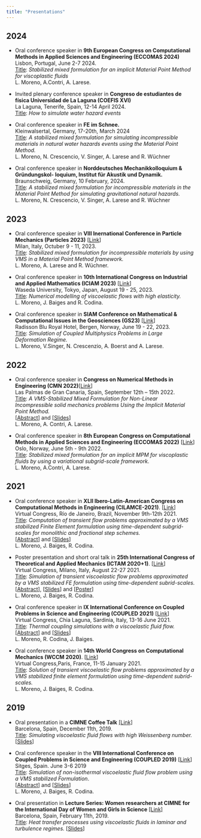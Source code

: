 ```yaml
---
title: "Presentations"
---
```



## 2024

* Oral conference speaker in **9th European Congress on Computational Methods in Applied Sciences and Engineering (ECCOMAS 2024)** \
Lisbon, Portugal, June 2-7 2024.\
<u>Title</u>: *Stabilized mixed formulation for an implicit Material Point Method for viscoplastic fluids*\
L. Moreno, A.Contri, A. Larese.

* Invited plenary conference speaker in **Congreso de estudiantes de física Universidad de La Laguna (COEFIS XVI)**\
La Laguna, Tenerife, Spain, 12-14 April 2024.\
<u>Title</u>: *How to simulate water hazard events*\

* Oral conference speaker in **FE im Schnee.** \
Kleinwalsertal, Germany, 17-20th, March 2024\
<u>Title</u>: *A stabilized mixed formulation for simulating incompressible materials in natural water hazards events using the Material Point Method.*\
L. Moreno, N. Crescencio, V. Singer, A. Larese and R. Wüchner


* Oral conference speaker in **Norddeutsches Mechanikkolloquium & Gründungskol-
loquium, Institut für Akustik und Dynamik.** \
Braunschweig, Germany, 10 February, 2024.\
<u>Title</u>: *A stabilized mixed formulation for incompressible materials in the Material Point Method for simulating gravitational natural hazards.*\
L. Moreno, N. Crescencio, V. Singer, A. Larese and R. Wüchner


## 2023

* Oral conference speaker in **VIII Inernational Conference in Particle Mechanics (Particles 2023)** [[Link](https://particles2023.cimne.com/)]\
Milan, Italy, Octuber 9 - 11, 2023.\
<u>Title</u>: *Stabilized mixed formulation for incompressible materials by using VMS in a Material Point Method framework.*\
L. Moreno, A. Larese and R. Wüchner.

* Oral conference speaker in **10th International Congress on Industrial and Applied Mathematics (ICIAM 2023)** [[Link](https://iciam2023.org/)]\
Waseda University, Tokyo, Japan, August 19 - 25, 2023.\
<u>Title</u>: *Numerical modelling of viscoelastic flows with high elasticity.*\
L. Moreno, J. Baiges and R. Codina.

* Oral conference speaker in **SIAM Conference on Mathematical & Computational Issues in the Geosciences (GS23)** [[Link](https://www.siam.org/conferences/cm/conference/gs23)]\
Radisson Blu Royal Hotel, Bergen, Norway, June 19 - 22, 2023.\
<u>Title</u>: *Simulation of Coupled Multiphysics Problems in Large Deformation Regime.*\
L. Moreno, V.Singer, N. Crescenzio, A. Boerst and A. Larese.

<!-- FOTO -->
<!--<div style = "float: center;text-align:center;">
	 <img src="/assets/images/IMG_9566.JPG" width="300" />
	 <p>
	 CMN 2022, Las Palmas de Gran Canaria (Spain)
	 </p>
</div>-->

## 2022

* Oral conference speaker in **Congress on Numerical Methods in Engineering (CMN 2022)**[[Link](https://congress.cimne.com/cmn2022/frontal/default.asp)]\
Las Palmas de Gran Canaria, Spain, September 12th – 15th 2022.\
<u>Title</u>: *A VMS-Stabilized Mixed Formulation for Non-Linear Incompressible solid mechanics problems Using the Implicit Material Point Method.*\
[[Abstract](/assets/docs/Abstracts/2022CMN_Abstract_LauraMoreno.pdf)] and  [[Slides](/assets/docs/Slides/CMN2022_LauraMoreno.pdf)]\
L. Moreno, A. Contri, A. Larese.
<!-- ![CMN 2022](/assets/images/IMG_9566.JPG) -->

* Oral conference speaker in **8th European Congress on Computational Methods in Applied Sciences and Engineering (ECCOMAS 2022)** [[Link](https://www.eccomas.org/2021/01/22/3542/)]\
Oslo, Norway, June 5th - 9th 2022.\
<u>Title</u>: *Stabilized mixed formulation for an implicit MPM for viscoplastic fluids by using a variational subgrid-scale framework.*\
L. Moreno, A.Contri, A. Larese.

<!--FOTO  -->
<!--<div style = "float: center;text-align:center;">
	 <img src="/assets/images/IMG_9566.JPG" width="300" />
	 <p>
	 CMN 2022, Las Palmas de Gran Canaria (Spain)
	 </p>
</div>-->

## 2021

* Oral conference speaker in **XLII Ibero-Latin-American Congress on Computational Methods in Engineering (CILAMCE-2021)**. [[Link](https://cilamce.com.br/anais/index.php?ano=2021)]\
Virtual Congress, Río de Janeiro, Brazil, November 9th-12th 2021. \
<u>Title</u>: *Computation of transient flow problems approximated by a VMS stabilized Finite Element formulation using time-dependent subgrid-scales for monolithic and fractional step schemes.*\
[[Abstract](/assets/docs/Abstracts/2021CILAMCE_Abstract_LauraMoreno.pdf)] and [[Slides](/assets/docs/Slides/cilamce2021_LauraMoreno.pdf)]\
L. Moreno, J. Baiges, R. Codina.

* Poster presentation and short oral talk in **25th International Congress of Theoretical and Applied Mechanics (ICTAM 2020+1)**. [[Link](https://www.ictam2020.org/)] \
Virtual Congress, Milano, Italy, August 22-27 2021. \
<u>Title</u>: *Simulation of transient viscoelastic flow problems approximated by a VMS stabilized FE formulation using time-dependent subrid-scales.*\
[[Abstract](/assets/docs/Abstracts/2021ICTAM_Abstract_LauraMoreno.pdf)], [[Slides](/assets/docs/Slides/ICTAM2020_LauraMoreno.pdf)] and [[Poster](/assets/docs/Slides/PosterICTAM2020_LauraMoreno.pdf)]\
L. Moreno, J. Baiges, R. Codina.

* Oral conference speaker in **IX International Conference on Coupled Problems in Science and Engineering (COUPLED 2021)** [[Link](https://congress.cimne.com/coupled2021/frontal/default.asp)]\
  Virtual Congress, Chia Laguna, Sardinia, Italy, 13-16 June 2021.\
  <u>Title</u>: *Thermal coupling simulations with a viscoelastic fluid flow.*\
  [[Abstract](/assets/docs/Abstracts/2021COUPLED_Abstract_LauraMoreno.pdf)] and [[Slides](/assets/docs/Slides/COUPLED2021_LauraMoreno.pdf)]\
L. Moreno, R. Codina, J. Baiges.

* Oral conference speaker in **14th World Congress on Computational Mechanics (WCCM 2020)**.  [[Link](http://wccm-eccomas2020.org/frontal/)] \
Virtual Congress,Paris, France, 11-15 January 2021.\
<u>Title</u>: *Solution of transient viscoelastic flow problems approximated by a VMS stabilized finite element formulation using time-dependent subrid-scales.*\
L. Moreno, J. Baiges, R. Codina.

<!--FOTO  -->
<!--<div style = "float: center;text-align:center;">
	 <img src="/assets/images/IMG_9566.JPG" width="300" />
	 <p>
	 CMN 2022, Las Palmas de Gran Canaria (Spain)
	 </p>
</div>-->

## 2019

* Oral presentation in a **CIMNE Coffee Talk** [[Link]](https://www.cimne.com/vnews/10826)\
Barcelona, Spain, December 11th, 2019.\
<u>Title</u>: *Simulating viscoelastic fluid flows with high Weissenberg number.* [[Slides](/assets/docs/Slides/Coffee_talk_LauraMoreno.pdf)]

* Oral conference speaker in the **VIII International Conference on Coupled Problems in Science and Engineering (COUPLED 2019)** [[Link](https://congress.cimne.com/coupled2019/frontal/default.asp)]\
Sitges, Spain. June 3-6 2019\
<u>Title</u>: *Simulation of non-isothermal viscoelastic fluid flow problem using a VMS stabilized Formulation*.\
[[Abstract](/assets/docs/Abstracts/2019COUPLED_Abstract_LauraMoreno.pdf)] and [[Slides](/assets/docs/Slides/COUPLED2019_LauraMoreno.pdf)]\
L. Moreno, J. Baiges, R. Codina.

* Oral presentation in **Lecture Series: Women researchers at CIMNE for the International Day of Women and Girls in Science** [[Link]](https://www.cimne.com/vnews/2/10411/cimne-celebrates-the-international-day-of-women-and-girls-in-science)\
Barcelona, Spain, February 11th, 2019.\
<u>Title</u>: *Heat transfer processes using viscoelastic fluids in laminar and turbulence regimes.* [[Slides](/assets/docs/Slides/Presentation_WomenResearchers_LauraMoreno.pdf)]
